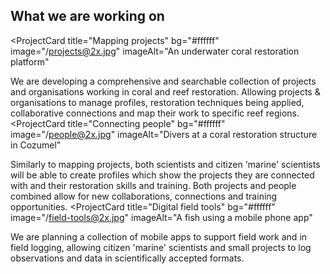 ## What we are working on

<ProjectCard
  title="Mapping projects"
  bg="#ffffff"
  image="/projects@2x.jpg"
  imageAlt="An underwater coral restoration platform"
>
  We are developing a comprehensive and searchable collection of projects and organisations working in coral and reef restoration. Allowing projects & organisations to manage profiles, restoration techniques being applied, collaborative connections and map their work to specific reef regions.
</ProjectCard>
<ProjectCard
  title="Connecting people"
  bg="#ffffff"
  image="/people@2x.jpg"
  imageAlt="Divers at a coral restoration structure in Cozumel"
>
  Similarly to mapping projects, both scientists and citizen 'marine' scientists will be able to create profiles which show the projects they are connected with and their restoration skills and training. Both projects and people combined allow for new collaborations, connections and training opportunities.
</ProjectCard>
<ProjectCard
  title="Digital field tools"
  bg="#ffffff"
  image="/field-tools@2x.jpg"
  imageAlt="A fish using a mobile phone app"
>
  We are planning a collection of mobile apps to support field work and in field logging, allowing citizen 'marine' scientists and small projects to log observations and data in scientifically accepted formats.
</ProjectCard>
